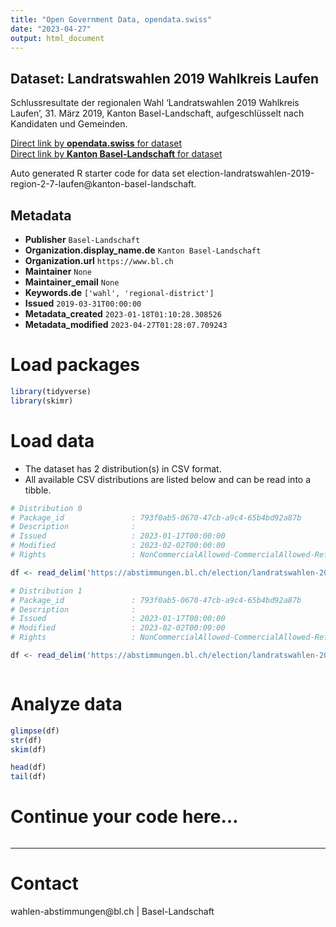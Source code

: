 ```yaml
---
title: "Open Government Data, opendata.swiss"
date: "2023-04-27"
output: html_document
---
```


## Dataset: Landratswahlen 2019 Wahlkreis Laufen

Schlussresultate der regionalen Wahl 'Landratswahlen 2019 Wahlkreis Laufen', 31. März 2019, Kanton Basel-Landschaft, aufgeschlüsselt nach Kandidaten und Gemeinden.

[Direct link by **opendata.swiss** for dataset](https://opendata.swiss/de/dataset/landratswahlen-2019-wahlkreis-laufen)<br>
[Direct link by **Kanton Basel-Landschaft** for dataset](https://abstimmungen.bl.ch/election/landratswahlen-2019-region-2-7-laufen/data)

Auto generated R starter code for data set election-landratswahlen-2019-region-2-7-laufen@kanton-basel-landschaft.

## Metadata

- **Publisher** `Basel-Landschaft`
- **Organization.display_name.de** `Kanton Basel-Landschaft`
- **Organization.url** `https://www.bl.ch`
- **Maintainer** `None`
- **Maintainer_email** `None`
- **Keywords.de** `['wahl', 'regional-district']`
- **Issued** `2019-03-31T00:00:00`
- **Metadata_created** `2023-01-18T01:10:28.308526`
- **Metadata_modified** `2023-04-27T01:28:07.709243`


# Load packages

```r

library(tidyverse)
library(skimr)

```

# Load data

-   The dataset has 2 distribution(s) in CSV format.
-   All available CSV distributions are listed below and can be read into a tibble.

```r

# Distribution 0
# Package_id               : 793f0ab5-0670-47cb-a9c4-65b4bd92a87b
# Description              : 
# Issued                   : 2023-01-17T00:00:00
# Modified                 : 2023-02-02T00:00:00
# Rights                   : NonCommercialAllowed-CommercialAllowed-ReferenceRequired

df <- read_delim('https://abstimmungen.bl.ch/election/landratswahlen-2019-region-2-7-laufen/data-parties-csv')

# Distribution 1
# Package_id               : 793f0ab5-0670-47cb-a9c4-65b4bd92a87b
# Description              : 
# Issued                   : 2023-01-17T00:00:00
# Modified                 : 2023-02-02T00:00:00
# Rights                   : NonCommercialAllowed-CommercialAllowed-ReferenceRequired

df <- read_delim('https://abstimmungen.bl.ch/election/landratswahlen-2019-region-2-7-laufen/data-csv')



```

# Analyze data

```r

glimpse(df)
str(df)
skim(df)

head(df)
tail(df)

```

# Continue your code here...

```r

```

------------------------------------------------------------------------

# Contact

wahlen-abstimmungen@bl.ch | Basel-Landschaft

